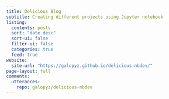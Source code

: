 ```yaml
---
title: Delicious Blog
subtitle: Creating different projects using Jupyter notebook
listing:
  contents: posts
  sort: "date desc"
  sort-ui: false
  filter-ui: false
  categories: true
  feed: true
website:
  site-url: "https://galopyz.github.io/delicious-nbdev/"
page-layout: full
comments:
  utterances:
    repo: galopyz/delicious-nbdev
---
```

